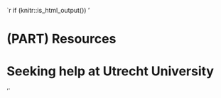 `r if (knitr::is_html_output()) '

# (PART) Resources {-} 

# Seeking help at Utrecht University {#seeking-help}
'`
